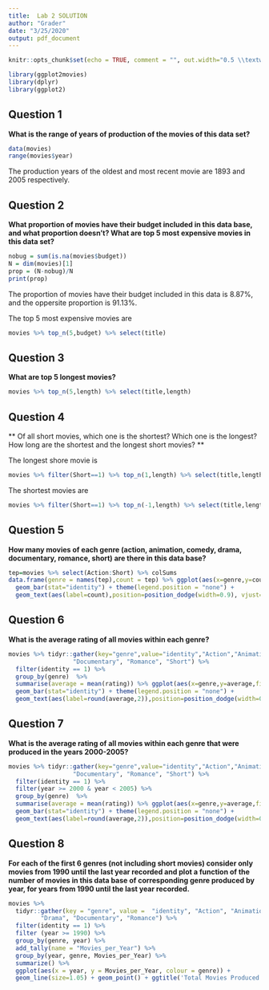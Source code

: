 ---
title:  Lab 2 SOLUTION 
author: "Grader"
date: "3/25/2020"
output: pdf_document
---

```{r setup, include=FALSE}
knitr::opts_chunk$set(echo = TRUE, comment = "", out.width="0.5 \\textwidth", fig.align = "center")
```

``` {r, eval = TRUE, echo = FALSE, message=FALSE, warning=FALSE}
library(ggplot2movies)
library(dplyr)
library(ggplot2)
```


## Question 1

**What is the range of years of production of the movies of this data set?**

```{r}
data(movies)
range(movies$year)
```

The production years of the oldest and most recent movie are 1893 and 2005 respectively.


## Question 2

**What proportion of movies have their budget included in this data base, and what proportion doesn’t?
What are top 5 most expensive movies in this data set?**

```{r}
nobug = sum(is.na(movies$budget))
N = dim(movies)[1]
prop = (N-nobug)/N
print(prop)
```

The proportion of movies have their budget included in this data is $8.87\%$, and the oppersite proportion is $91.13\%$.

The top 5 most expensive movies are

```{r}
movies %>% top_n(5,budget) %>% select(title)
```

## Question 3

**What are top 5 longest movies?**

```{r}
movies %>% top_n(5,length) %>% select(title,length)
```

## Question 4

** Of all short movies, which one is the shortest? Which one is the longest? How long are the
shortest and the longest short movies? **

The longest shore movie is
```{r}
movies %>% filter(Short==1) %>% top_n(1,length) %>% select(title,length)
```

The shortest movies are
```{r}
movies %>% filter(Short==1) %>% top_n(-1,length) %>% select(title,length)
```

## Question 5

**How many movies of each genre (action, animation, comedy, drama, documentary, romance, short) are there in this data base?**

```{r}
tep=movies %>% select(Action:Short) %>% colSums 
data.frame(genre = names(tep),count = tep) %>% ggplot(aes(x=genre,y=count,fill=genre)) +
  geom_bar(stat="identity") + theme(legend.position = "none") +
  geom_text(aes(label=count),position=position_dodge(width=0.9), vjust=-0.25)
```

## Question 6

**What is the average rating of all movies within each genre? **

```{r}
movies %>% tidyr::gather(key="genre",value="identity","Action","Animation","Comedy","Drama",
                  "Documentary", "Romance", "Short") %>%
  filter(identity == 1) %>%
  group_by(genre)  %>%
  summarise(average = mean(rating)) %>% ggplot(aes(x=genre,y=average,fill=genre)) +
  geom_bar(stat="identity") + theme(legend.position = "none") +
  geom_text(aes(label=round(average,2)),position=position_dodge(width=0.9), vjust=-0.25)
```

## Question 7

**What is the average rating of all movies within each genre that were produced in the years 2000-2005? **

```{r}
movies %>% tidyr::gather(key="genre",value="identity","Action","Animation","Comedy","Drama",
                  "Documentary", "Romance", "Short") %>%
  filter(identity == 1) %>%
  filter(year >= 2000 & year < 2005) %>% 
  group_by(genre)  %>%
  summarise(average = mean(rating)) %>% ggplot(aes(x=genre,y=average,fill=genre)) +
  geom_bar(stat="identity") + theme(legend.position = "none") +
  geom_text(aes(label=round(average,2)),position=position_dodge(width=0.9), vjust=-0.25)
```

## Question 8

**For each of the first 6 genres (not including short movies) consider only movies from 1990 until the last year recorded and plot a function of the number of movies in this data base of corresponding genre produced by year, for years from 1990 until the last year recorded.**

```{r}
movies %>% 
  tidyr::gather(key = "genre", value =  "identity", "Action", "Animation", "Comedy", 
         "Drama", "Documentary", "Romance") %>% 
  filter(identity == 1) %>%
  filter (year >= 1990) %>%
  group_by(genre, year) %>% 
  add_tally(name = "Movies_per_Year") %>%
  group_by(year, genre, Movies_per_Year) %>% 
  summarize() %>%
  ggplot(aes(x = year, y = Movies_per_Year, colour = genre)) + 
  geom_line(size=1.05) + geom_point() + ggtitle('Total Movies Produced by Genre from 1990-2005')
```

